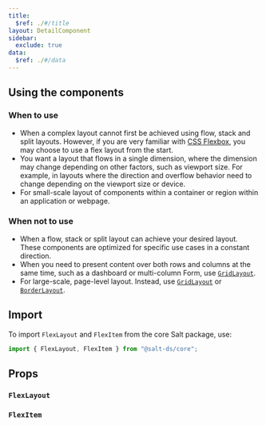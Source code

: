 ```yaml
---
title:
  $ref: ./#/title
layout: DetailComponent
sidebar:
  exclude: true
data:
  $ref: ./#/data
---
```


## Using the components

### When to use

- When a complex layout cannot first be achieved using flow, stack and split layouts. However, if you are very familiar with [CSS Flexbox](https://css-tricks.com/snippets/css/a-guide-to-flexbox/), you may choose to use a flex layout from the start.
- You want a layout that flows in a single dimension, where the dimension may change depending on other factors, such as viewport size. For example, in layouts where the direction and overflow behavior need to change depending on the viewport size or device.
- For small-scale layout of components within a container or region within an application or webpage.

### When not to use

- When a flow, stack or split layout can achieve your desired layout. These components are optimized for specific use cases in a constant direction.
- When you need to present content over both rows and columns at the same time, such as a dashboard or multi-column Form, use [`GridLayout`](../grid-layout/).
- For large-scale, page-level layout. Instead, use [`GridLayout`](../grid-layout/) or [`BorderLayout`](../border-layout/).

## Import

To import `FlexLayout` and `FlexItem` from the core Salt package, use:

```js
import { FlexLayout, FlexItem } from "@salt-ds/core";
```

## Props

### `FlexLayout`

<PropsTable packageName="core" componentName="FlexLayout" />

### `FlexItem`

<PropsTable packageName="core" componentName="FlexItem" />
